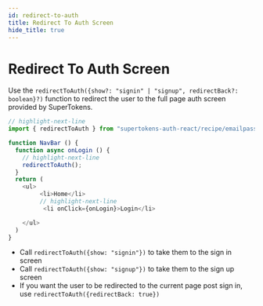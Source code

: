 ```yaml
---
id: redirect-to-auth
title: Redirect To Auth Screen
hide_title: true
---
```



# Redirect To Auth Screen

Use the `redirectToAuth({show?: "signin" | "signup", redirectBack?: boolean}?)` function to redirect the user to the full page auth screen provided by SuperTokens.

<FrontendSDKTabs>
<TabItem value="reactjs">

```js
// highlight-next-line
import { redirectToAuth } from "supertokens-auth-react/recipe/emailpassword";

function NavBar () {
  function async onLogin () {
    // highlight-next-line
    redirectToAuth();
  }
  return (
    <ul>
         <li>Home</li>
         // highlight-next-line
          <li onClick={onLogin}>Login</li>

    </ul>
  )
}
```

</TabItem>
</FrontendSDKTabs>

- Call `redirectToAuth({show: "signin"})` to take them to the sign in screen
- Call `redirectToAuth({show: "signup"})` to take them to the sign up screen
- If you want the user to be redirected to the current page post sign in, use `redirectToAuth({redirectBack: true})`